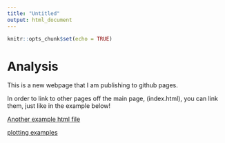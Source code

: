 ```yaml
---
title: "Untitled"
output: html_document
---
```


```r
knitr::opts_chunk$set(echo = TRUE)
```

# Analysis

This is a new webpage that I am publishing to github pages.

In order to link to other pages off the main page, (index.html), you can link them, just like in the example below!

[Another example html file](rmarkdown_lesson.html)

[plotting examples](data_viz.html)